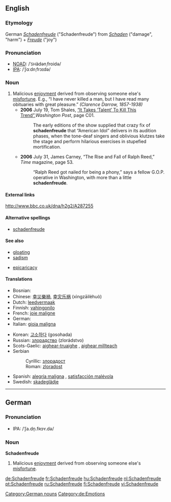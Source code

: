 ==English==

===Etymology===
German ''[[Schadenfreude#German|Schadenfreude]]'' ("Schadenfreude") from ''[[Schaden]]'' ("damage", "harm") + ''[[Freude]]'' ("joy")

===Pronunciation===
* [[w:New Oxford American Dictionary|NOAD]]: /ˈ<small>SH</small>ädənˌfroidə/
* [[w:International Phonetic Association|IPA]]: /ˈʃɑːdnˌfrɔɪdə/

===Noun===
{{en-noun|-}}

# Malicious [[enjoyment]] derived from observing someone else's [[misfortune]].  E.g., “I have never killed a man, but I have read many obituaries with great pleasure.” ''(Clarence Darrow, 1857-1938)'' 
#* '''2006''' July 19, Tom Shales, [http://www.washingtonpost.com/wp-dyn/content/article/2006/07/18/AR2006071801808.html “It Takes ‘Talent’ To Kill This Trend”],'' Washington Post'', page C01.
#*: The early editions of the show supplied that crazy fix of '''schadenfreude''' that “American Idol” delivers in its audition phases, when the tone-deaf singers and oblivious klutzes take the stage and perform hilarious exercises in stupefied mortification.
#* '''2006''' July 31, James Carney, “The Rise and Fall of Ralph Reed,” ''Time'' magazine, page 53.
#*: “Ralph Reed got nailed for being a phony,” says a fellow G.O.P. operative in Washington, with more than a little '''schadenfreude'''.

====External links====
http://www.bbc.co.uk/dna/h2g2/A287255

====Alternative spellings====
* [[schadenfreude]]

====See also====
* [[gloating]]
* [[sadism]]
* {{rare}} [[epicaricacy]]

====Translations====
{{top}}
* Bosnian: {{t-|bs|zloradost|f}}
* Chinese: [[幸災樂禍]], [[幸灾乐祸]] (xìngzāilèhuò)
* Dutch: [[leedvermaak]] {{n}}
* Finnish: [[vahingonilo]]
* French: [[joie maligne]] {{f}}
* German: {{t+|de|Schadenfreude|f}}
* Italian: [[gioia maligna]] {{f}}
{{mid}}
* Korean: [[고소하다]] (gosohada)
* Russian: [[злорадство]] (zlorádstvo) {{n}}
* Scots-Gaelic: [[aighear-truaighe]] {{m}}, [[aighear millteach]] {{m}}
* Serbian
*: Cyrillic: [[злорадoст#Serbian|злорадoст]] {{f}}
*: Roman: [[zloradost#Serbian|zloradost]] {{f}}
* Spanish: [[alegría maligna]] {{f}}, [[satisfacción malévola]] {{f}}
* Swedish: [[skadeglädje]]
{{bottom}}

----

==German==

===Pronunciation===
* IPA: /ˈʃa.dn̩.fʀɔʏ.də/

===Noun===
'''Schadenfreude''' {{f}}

# Malicious [[enjoyment]] derived from observing someone else's [[misfortune]].

[[Category:German nouns]]
[[Category:de:Emotions]]

[[de:Schadenfreude]]
[[fr:Schadenfreude]]
[[hu:Schadenfreude]]
[[nl:Schadenfreude]]
[[pt:Schadenfreude]]
[[ru:Schadenfreude]]
[[fi:Schadenfreude]]
[[vi:Schadenfreude]]